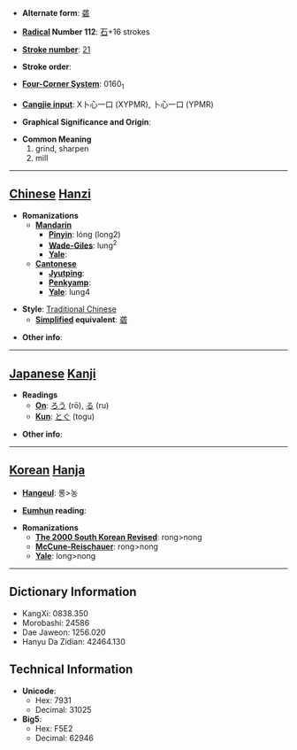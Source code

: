 * '''Alternate form''': [[砻]]

* '''[[Wiktionary:Chinese radical index| Radical]] Number 112''': [[Wiktionary:Chinese radical index 石|石]]+16 strokes

* '''[[Wiktionary:Chinese total strokes index|Stroke number]]''': [[Wiktionary:Chinese total strokes index 21|21]]

* '''Stroke order''': 

* '''[[Wiktionary:Chinese four corner index|Four-Corner System]]''': 0160<sub>1</sub>

* '''[[Wiktionary:Chinese Cangjie index|Cangjie input]]''': X卜心一口 (XYPMR), 卜心一口 (YPMR)

* '''Graphical Significance and Origin''': 

* '''Common Meaning'''
*#grind, sharpen
*# mill


----

== [[Chinese]] [[Hanzi]] ==

* '''Romanizations'''
** '''[[Mandarin]]'''
*** '''[[Pinyin]]''': lóng (long2)
*** '''[[Wade-Giles]]''': lung<sup>2</sup>
*** '''[[Yale]]''': 
** '''[[Cantonese]]'''
*** '''[[Jyutping]]''':
*** '''[[Penkyamp]]''': 
*** '''[[Yale]]''': lung4

* '''Style''': [[Traditional Chinese]] 
** '''[[Simplified Chinese|Simplified]] equivalent''': [[砻]]

* '''Other info''': 

----

== [[Japanese]] [[Kanji]] ==

* '''Readings'''
** '''[[On]]''': [[ろう]] (rō), [[る]] (ru)
** '''[[Kun]]''': [[とぐ]] (togu)

* '''Other info''':  

----

== [[Korean]] [[Hanja]] ==

* '''[[Hangeul]]''': 롱>농

* '''[[Eumhun]] reading''': 

* '''Romanizations'''
** '''[[The 2000 South Korean Revised Romanization|The 2000 South Korean Revised]]''': rong>nong
** '''[[McCune-Reischauer]]''': rong>nong
** '''[[Yale]]''': long>nong

----

== Dictionary Information ==

* KangXi: 0838.350
* Morobashi: 24586
* Dae Jaweon: 1256.020
* Hanyu Da Zidian: 42464.130

== Technical Information ==

* '''Unicode''':
** Hex: 7931
** Decimal: 31025
* '''Big5''':
** Hex: F5E2
** Decimal: 62946